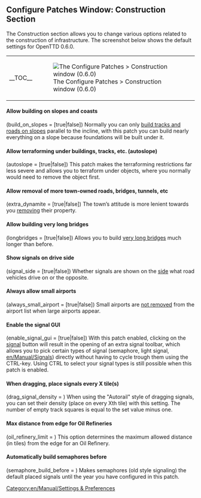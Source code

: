 {{en/Archive/Manual/Settings/Patch Config}}

==Configure Patches Window: Construction Section==
The Construction section allows you to change various options related to the construction of infrastructure. The screenshot below shows the default settings for OpenTTD 0.6.0.
{| align="center"
|- valign="top"
|__TOC__
|[[File:en/Archive/Manual/Settings/0.6.0 configurepatches construction.png|frame|center|The Configure Patches > Construction window (0.6.0)]]
|}

====Allow building on slopes and coasts====
(build_on_slopes = [true|false])
Normally you can only [[en/Archive/Manual/Settings/Build on slopes|build tracks and roads on slopes]] parallel to the incline, with this patch you can build nearly everything on a slope because foundations will be built under it.

==== Allow terraforming under buildings, tracks, etc. (autoslope) ====
(autoslope = [true|false])
This patch makes the terraforming restrictions far less severe and allows you to terraform under objects, where you normally would need to remove the object first.

====Allow removal of more town-owned roads, bridges, tunnels, etc====
(extra_dynamite = [true|false])
The town’s attitude is more lenient towards you [[en/Archive/Manual/Settings/Extra dynamite|removing]] their property.

====Allow building very long bridges====
(longbridges = [true|false])
Allows you to build [[en/Archive/Manual/Settings/Longer bridges|very long bridges]] much longer than before.

====Show signals on drive side====
(signal_side = [true|false])
Whether signals are shown on the [[en/Archive/Manual/Settings/Show signals on the drive side|side]] what road vehicles drive on or the opposite.

====Always allow small airports====
(always_small_airport = [true|false])
Small airports are [[en/Archive/Manual/Settings/Always allow small airport|not removed]] from the airport list when large airports appear.

==== Enable the signal GUI ====
(enable_signal_gui = [true|false])
With this patch enabled, clicking on the [[en/Manual/Signals|signal]] button will result in the opening of an extra signal toolbar, which allows you to pick certain types of signal (semaphore, light signal, [[en/Manual/Signals]]) directly without having to cycle trough them using the CTRL-key. Using CTRL to select your signal types is still possible when this patch is enabled.

====When dragging, place signals every X tile(s)====
(drag_signal_density = <num_val>)
When using the "Autorail" style of dragging signals, you can set their density (place on every Xth tile) with this setting. The number of empty track squares is equal to the set value minus one.

====Max distance from edge for Oil Refineries====
(oil_refinery_limit = <num_val>)
This option determines the maximum allowed distance (in tiles) from the edge for an Oil Refinery.

====Automatically build semaphores before====
(semaphore_build_before = <num_val>)
Makes semaphores (old style signaling) the default placed signals until the year you have configured in this patch.


[[Category:en/Manual/Settings & Preferences]]
